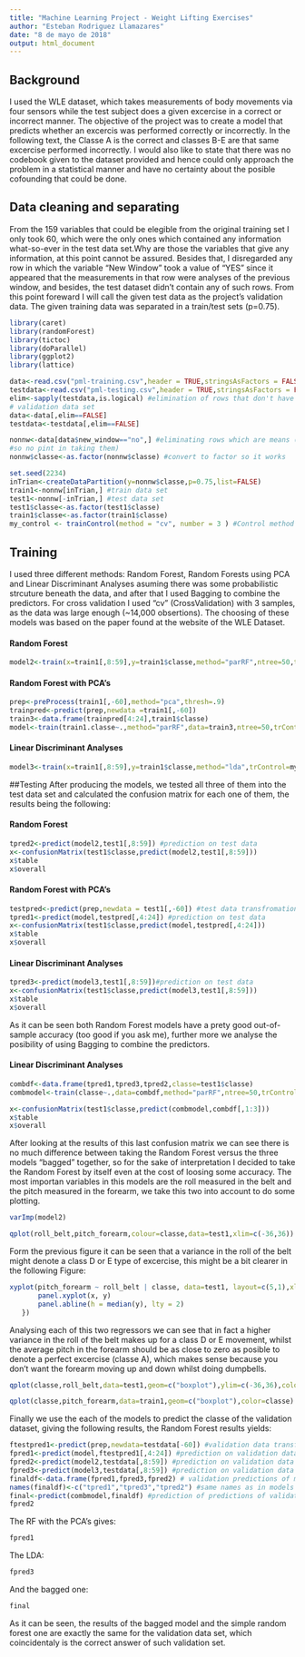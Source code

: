 ```yaml
---
title: "Machine Learning Project - Weight Lifting Exercises"
author: "Esteban Rodriguez Llamazares"
date: "8 de mayo de 2018"
output: html_document
---
```

## Background

I used the WLE dataset, which takes measurements of body movements via four sensors while the test subject does a given excercise in a correct or incorrect manner. The objective of the project was to create a model that predicts whether an excercis was performed correctly or incorrectly. In the following text, the Classe A is the correct and classes B-E are that same excercise performed incorrectly. I would also like to state that there was no codebook given to the dataset provided and hence could only approach the problem in a statistical manner and have no certainty about the posible cofounding that could be done.


## Data cleaning and separating

From the 159 variables that could be elegible from the original training set I only took 60, which were the only ones which contained any information what-so-ever in the test data set.Why are those the variables that give any information, at this point cannot be assured. Besides that, I disregarded any row in which the variable "New Window" took a value of "YES" since it appeared that the measurements in that row were analyses of the previous window, and besides, the test dataset didn't contain any of such rows. From this point foreward I will call the given test data as the project's validation data. The given training data was separated in a train/test sets (p=0.75).

```r
library(caret)
library(randomForest)
library(tictoc)
library(doParallel)
library(ggplot2)
library(lattice)

data<-read.csv("pml-training.csv",header = TRUE,stringsAsFactors = FALSE) #train/test data set
testdata<-read.csv("pml-testing.csv",header = TRUE,stringsAsFactors = FALSE) #validation data set
elim<-sapply(testdata,is.logical) #elimination of rows that don't have any information in the 
# validation data set
data<-data[,elim==FALSE]
testdata<-testdata[,elim==FALSE]

nonnw<-data[data$new_window=="no",] #eliminating rows which are means (no inclusion in validation
#so no pint in taking them)
nonnw$classe<-as.factor(nonnw$classe) #convert to factor so it works

set.seed(2234)
inTrian<-createDataPartition(y=nonnw$classe,p=0.75,list=FALSE) 
train1<-nonnw[inTrian,] #train data set
test1<-nonnw[-inTrian,] #test data set
test1$classe<-as.factor(test1$classe)
train1$classe<-as.factor(train1$classe)
my_control <- trainControl(method = "cv", number = 3 ) #Control method for crossvalidation

```

## Training

I used three different methods: Random Forest, Random Forests using PCA and Linear Discriminant Analyses asuming there was some probabilistic strcuture beneath the data, and after that I used Bagging to combine the predictors. For cross validation I used "cv" (CrossValidation) with 3 samples, as the data was large enough (~14,000 obsertions). The choosing of these models was based on the paper found at the website of the WLE Dataset.

#### Random Forest

```r
model2<-train(x=train1[,8:59],y=train1$classe,method="parRF",ntree=50,trControl=my_control)
```

#### Random Forest with PCA's
```r
prep<-preProcess(train1[,-60],method="pca",thresh=.9)
trainpred<-predict(prep,newdata =train1[,-60]) 
train3<-data.frame(trainpred[4:24],train1$classe) 
model<-train(train1.classe~.,method="parRF",data=train3,ntree=50,trControl=my_control)
```

#### Linear Discriminant Analyses
```r
model3<-train(x=train1[,8:59],y=train1$classe,method="lda",trControl=my_control)
```


##Testing
After producing the models, we tested all three of them into the test data set and calculated the confusion matrix for each one of them, the results being the following:

#### Random Forest

```r
tpred2<-predict(model2,test1[,8:59]) #prediction on test data
x<-confusionMatrix(test1$classe,predict(model2,test1[,8:59]))
x$table
x$overall
```

#### Random Forest with PCA's
```r
testpred<-predict(prep,newdata = test1[,-60]) #test data transfromation to pca's
tpred1<-predict(model,testpred[,4:24]) #prediction on test data
x<-confusionMatrix(test1$classe,predict(model,testpred[,4:24]))
x$table
x$overall
```

#### Linear Discriminant Analyses
```r
tpred3<-predict(model3,test1[,8:59])#prediction on test data
x<-confusionMatrix(test1$classe,predict(model3,test1[,8:59]))
x$table
x$overall
```

As it can be seen both Random Forest models have a prety good out-of-sample accuracy (too good if you ask me), further more we analyse the posibility of using Bagging to combine the predictors.

#### Linear Discriminant Analyses
```r
combdf<-data.frame(tpred1,tpred3,tpred2,classe=test1$classe)
combmodel<-train(classe~.,data=combdf,method="parRF",ntree=50,trControl=my_control)
```
```r
x<-confusionMatrix(test1$classe,predict(combmodel,combdf[,1:3]))
x$table
x$overall
```

After looking at the results of this last confusion matrix we can see there is no much difference between taking the Random Forest versus the three models "bagged" together, so for the sake of interpretation I decided to take the Random Forest by itself even at the cost of loosing some accuracy. The most importan variables in this models are the roll measured in the belt and the pitch measured in the forearm, we take this two into account to do some plotting.

```r
varImp(model2)
```

```r
qplot(roll_belt,pitch_forearm,colour=classe,data=test1,xlim=c(-36,36))
```

Form the previous figure it can be seen that a variance in the roll of the belt might denote a class D or E type of excercise, this might be a bit clearer in the following Figure: 

```r
xyplot(pitch_forearm ~ roll_belt | classe, data=test1, layout=c(5,1),xlim=c(-36,36), panel = function(x, y, ...) {
       panel.xyplot(x, y) 
       panel.abline(h = median(y), lty = 2) 
   })
```

Analysing each of this two regressors we can see that in fact a higher variance in the roll of the belt makes up for a class D or E movement, whilst the average pitch in the forearm should be as close to zero as posible to denote a perfect excercise (classe A), which makes sense because you don't want the forearm moving up and down whilst doing dumpbells.

```r
qplot(classe,roll_belt,data=test1,geom=c("boxplot"),ylim=c(-36,36),color=classe)
```

```r
qplot(classe,pitch_forearm,data=train1,geom=c("boxplot"),color=classe)
```

Finally we use the each of the models to predict the classe of the validation dataset, giving the following results, the Random Forest results yields:

```r
ftestpred1<-predict(prep,newdata=testdata[-60]) #validation data transformation to pca's
fpred1<-predict(model,ftestpred1[,4:24]) #prediction on validation data
fpred2<-predict(model2,testdata[,8:59]) #prediction on validation data
fpred3<-predict(model3,testdata[,8:59]) #prediction on validation data
finaldf<-data.frame(fpred1,fpred3,fpred2) # validation predictions of models dataframe
names(finaldf)<-c("tpred1","tpred3","tpred2") #same names as in models s it works
final<-predict(combmodel,finaldf) #prediction of predictions of validation data
fpred2
```

The RF with the PCA's gives:
```r
fpred1
```

The LDA:
```r
fpred3
```

And the bagged one:
```r
final
```

 As it can be seen, the results of the bagged model and the simple random forest one are exactly the same for the validation data set, which coincidentaly is the correct answer of such validation set.
 
